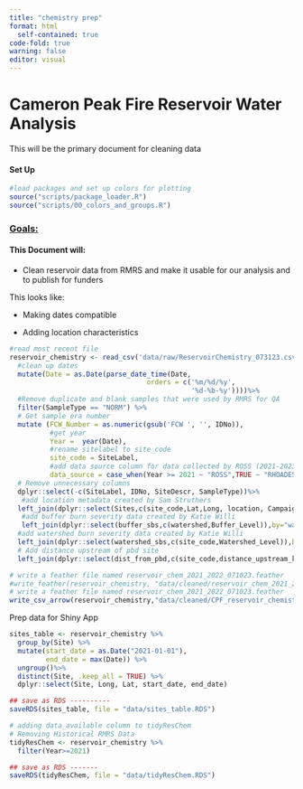 ```yaml
---
title: "chemistry prep"
format: html
  self-contained: true
code-fold: true
warning: false
editor: visual
---
```


# Cameron Peak Fire Reservoir Water Analysis

This will be the primary document for cleaning data

#### Set Up

```r
#load packages and set up colors for plotting
source("scripts/package_loader.R")
source("scripts/00_colors_and_groups.R")

```

### [**Goals:**]{.underline}

#### This Document will:

-   Clean reservoir data from RMRS and make it usable for our analysis and to publish for funders

This looks like:

-   Making dates compatible

-   Adding location characteristics

```r
#read most recent file
reservoir_chemistry <- read_csv('data/raw/ReservoirChemistry_073123.csv')%>%
  #clean up dates
  mutate(Date = as.Date(parse_date_time(Date, 
                                  orders = c('%m/%d/%y',
                                             '%d-%b-%y'))))%>%
  #Remove duplicate and blank samples that were used by RMRS for QA
  filter(SampleType == "NORM") %>%
  # Get sample era number
  mutate (FCW_Number = as.numeric(gsub('FCW ', '', IDNo)), 
          #get year
          Year =  year(Date), 
          #rename sitelabel to site_code
          site_code = SiteLabel, 
          #add data source column for data collected by ROSS (2021-2023) and Rhoades (2014-2023)
          data_source = case_when(Year >= 2021 ~ "ROSS",TRUE ~ "RHOADES"))%>%
  # Remove unnecessary columns
  dplyr::select(-c(SiteLabel, IDNo, SiteDescr, SampleType))%>%
   #add location metadata created by Sam Struthers
  left_join(dplyr::select(Sites,c(site_code,Lat,Long, location, Campaign, watershed, status)),by="site_code") %>%
   #add buffer burn severity data created by Katie Willi
   left_join(dplyr::select(buffer_sbs,c(watershed,Buffer_Level)),by="watershed") %>%
  #add watershed burn severity data created by Katie Willi
  left_join(dplyr::select(watershed_sbs,c(site_code,Watershed_Level)),by="site_code")%>%
  # Add distance upstream of pbd site
  left_join(dplyr::select(dist_from_pbd,c(site_code,distance_upstream_km)),by="site_code")
```

```r
# write a feather file named reservoir_chem_2021_2022_071023.feather
#write_feather(reservoir_chemistry, "data/cleaned/reservoir_chem_2021_2022_071023.feather")
# write a feather file named reservoir_chem_2021_2022_071023.feather
write_csv_arrow(reservoir_chemistry,"data/cleaned/CPF_reservoir_chemistry_up_to_071023.csv" )


```

Prep data for Shiny App

```r



sites_table <- reservoir_chemistry %>%
  group_by(Site) %>%
  mutate(start_date = as.Date("2021-01-01"),
         end_date = max(Date)) %>% 
  ungroup()%>%
  distinct(Site, .keep_all = TRUE) %>%
  dplyr::select(Site, Long, Lat, start_date, end_date)

## save as RDS ----------
saveRDS(sites_table, file = "data/sites_table.RDS")

# adding data_available column to tidyResChem
# Removing Historical RMRS Data
tidyResChem <- reservoir_chemistry %>% 
  filter(Year>=2021)

## save as RDS -------
saveRDS(tidyResChem, file = "data/tidyResChem.RDS")

```
